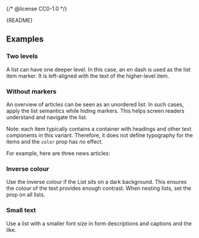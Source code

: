 {/* @license CC0-1.0 */}


<Meta of={UnorderedListStories} />

<Markdown>{README}</Markdown>

<Primary />

<Controls />

## Examples

### Two levels

A list can have one deeper level.
In this case, an en dash is used as the list item marker.
It is left-aligned with the text of the higher-level item.

<Canvas of={UnorderedListStories.TwoLevels} />

### Without markers

An overview of articles can be seen as an unordered list.
In such cases, apply the list semantics while hiding markers.
This helps screen readers understand and navigate the list.

Note: each item typically contains a container with headings and other text components in this variant.
Therefore, it does not define typography for the items and the `color` prop has no effect.

For example, here are three news articles:

<Canvas of={UnorderedListStories.WithoutMarkers} />

### Inverse colour

Use the inverse colour if the List sits on a dark background.
This ensures the colour of the text provides enough contrast.
When nesting lists, set the prop on all lists.

<Canvas of={UnorderedListStories.InverseColor} />

### Small text

Use a list with a smaller font size in form descriptions and captions and the like.

<Canvas of={UnorderedListStories.SmallText} />
